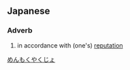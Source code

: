 ==Japanese==
{{ja-kanjitab|めん|もく|やく|じょ|yomi=on}}

===Adverb===
{{ja-pos|めんもくやくじょ|adverb}}

# in accordance with (one's) [[reputation]]

[[Category:Yojijukugo|めんもくやくじょ]]